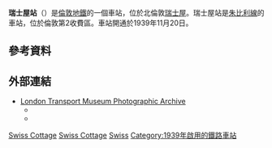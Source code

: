 {{expand|time=2016-02-29T16:05:48+00:00}}
{{no footnotes|time=2016-02-29T16:05:48+00:00}}
{{Infobox London station
| name             = 瑞士屋<br />Swiss Cottage
| symbol           = underground
| manager          = [[倫敦地鐵|倫敦地鐵]]
| locale           = [[瑞士屋|瑞士屋]]
| borough          = [[卡姆登區|卡姆登區]]
| platforms        = 2
| fare_zone        = 2

| image_name       = Swiss Cottage stn east entrance.JPG
| caption          =
| latitude         = {{decdeg|51|32|35|N|4}}
| longitude        = {{decdeg|0|10|29|W|4}}

| original         = [[London_Passenger_Transport_Board|London Passenger Transport Board]]

<!--
| tubeexits05      = 5.830
| tubeexits06      = 6.935 
| tubeexits07      = {{increase}} 7.244
| tubeexits08      = {{decrease}} 7.060
| tubeexits09      = {{decrease}} 6.64-->
}}
'''瑞士屋站'''（{{lang-en|Swiss Cottage tube station}}）是[[倫敦地鐵|倫敦地鐵]]的一個車站，位於北倫敦[[瑞士屋|瑞士屋]]。瑞士屋站是[[朱比利線|朱比利線]]的車站，位於倫敦第2收費區。車站開通於1939年11月20日。
==參考資料==
{{Reflist}}
==外部連結==
*[http://www.ltmcollection.org/photos/index.html London Transport Museum Photographic Archive] {{Wayback|url=http://www.ltmcollection.org/photos/index.html |date=20160303203920 }}
**{{ltmcollection|hv/i0000dhv.jpg|Subway entrance to station, 1953}}
**{{ltmcollection|qf/i00009qf.jpg|Platform, 1946}}

{{倫敦地鐵銀禧線}}

[[Category:銀禧線車站|Swiss Cottage]]
[[Category:卡姆登區鐵路車站|Swiss Cottage]]
[[Category:倫敦通宵地鐵車站|Swiss]]
[[Category:1939年啟用的鐵路車站|Category:1939年啟用的鐵路車站]]